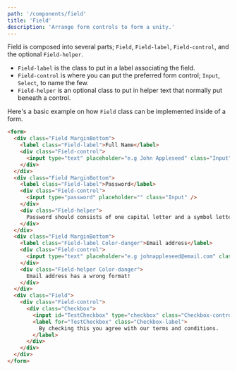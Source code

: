 ```yaml
---
path: '/components/field'
title: 'Field'
description: 'Arrange form controls to form a unity.'
---
```


Field is composed into several parts; `Field`, `Field-label`, `Field-control`, and the optional
`Field-helper`.

- `Field-label` is the class to put in a label associating the field.
- `Field-control` is where you can put the preferred form control; `Input`, `Select`, to name the
  few.
- `Field-helper` is an optional class to put in helper text that normally put beneath a control.

Here's a basic example on how `Field` class can be implemented inside of a form.

```html preview=true
<form>
  <div class="Field MarginBottom">
    <label class="Field-label">Full Name</label>
    <div class="Field-control">
      <input type="text" placeholder="e.g John Appleseed" class="Input" />
    </div>
  </div>
  <div class="Field MarginBottom">
    <label class="Field-label">Password</label>
    <div class="Field-control">
      <input type="password" placeholder="" class="Input" />
    </div>
    <div class="Field-helper">
      Password should consists of one capital letter and a symbol letter.
    </div>
  </div>
  <div class="Field MarginBottom">
    <label class="Field-label Color-danger">Email address</label>
    <div class="Field-control">
      <input type="text" placeholder="e.g johnappleseed@email.com" class="Input Input--danger" />
    </div>
    <div class="Field-helper Color-danger">
      Email address has a wrong format!
    </div>
  </div>
  <div class="Field">
    <div class="Field-control">
      <div class="Checkbox">
        <input id="TestCheckbox" type="checkbox" class="Checkbox-control" />
        <label for="TestCheckbox" class="Checkbox-label">
          By checking this you agree with our terms and conditions.
        </label>
      </div>
    </div>
  </div>
</form>
```
